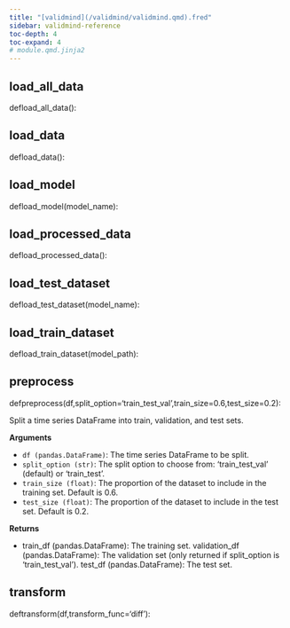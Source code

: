 ```yaml
---
title: "[validmind](/validmind/validmind.qmd).fred"
sidebar: validmind-reference
toc-depth: 4
toc-expand: 4
# module.qmd.jinja2
---
```


<!-- function.qmd.jinja2 -->

## load_all_data<span class="suffix"></span>

<!-- signatures.jinja2 -->

::: {.signature}

<span class="kw">def</span><span class="name">load_all_data</span>():

:::

<!-- function.qmd.jinja2 -->

## load_data<span class="suffix"></span>

<!-- signatures.jinja2 -->

::: {.signature}

<span class="kw">def</span><span class="name">load_data</span>():

:::

<!-- function.qmd.jinja2 -->

## load_model<span class="suffix"></span>

<!-- signatures.jinja2 -->

::: {.signature}

<span class="kw">def</span><span class="name">load_model</span>(<span class="param"><span class="n">model_name</span></span>):

:::

<!-- function.qmd.jinja2 -->

## load_processed_data<span class="suffix"></span>

<!-- signatures.jinja2 -->

::: {.signature}

<span class="kw">def</span><span class="name">load_processed_data</span>():

:::

<!-- function.qmd.jinja2 -->

## load_test_dataset<span class="suffix"></span>

<!-- signatures.jinja2 -->

::: {.signature}

<span class="kw">def</span><span class="name">load_test_dataset</span>(<span class="param"><span class="n">model_name</span></span>):

:::

<!-- function.qmd.jinja2 -->

## load_train_dataset<span class="suffix"></span>

<!-- signatures.jinja2 -->

::: {.signature}

<span class="kw">def</span><span class="name">load_train_dataset</span>(<span class="param"><span class="n">model_path</span></span>):

:::

<!-- function.qmd.jinja2 -->

## preprocess<span class="suffix"></span>

<!-- signatures.jinja2 -->

::: {.signature}

<span class="kw">def</span><span class="name">preprocess</span>(<span class="params"><span class="n">df</span><span class="muted">,</span></span><span class="params"><span class="n">split_option</span><span class="o">=</span><span class="s1">'train_test_val'</span><span class="muted">,</span></span><span class="params"><span class="n">train_size</span><span class="o">=</span><span class="kc">0.6</span><span class="muted">,</span></span><span class="params"><span class="n">test_size</span><span class="o">=</span><span class="kc">0.2</span></span>):

:::

<!-- docstring.jinja2 -->

Split a time series DataFrame into train, validation, and test sets.

**Arguments**

- `df (pandas.DataFrame)`: The time series DataFrame to be split.
- `split_option (str)`: The split option to choose from: 'train_test_val' (default) or 'train_test'.
- `train_size (float)`: The proportion of the dataset to include in the training set. Default is 0.6.
- `test_size (float)`: The proportion of the dataset to include in the test set. Default is 0.2.

**Returns**

- train_df (pandas.DataFrame): The training set. validation_df (pandas.DataFrame): The validation set (only returned if split_option is 'train_test_val'). test_df (pandas.DataFrame): The test set.

<!-- function.qmd.jinja2 -->

## transform<span class="suffix"></span>

<!-- signatures.jinja2 -->

::: {.signature}

<span class="kw">def</span><span class="name">transform</span>(<span class="params"><span class="n">df</span><span class="muted">,</span></span><span class="params"><span class="n">transform_func</span><span class="o">=</span><span class="s1">'diff'</span></span>):

:::
